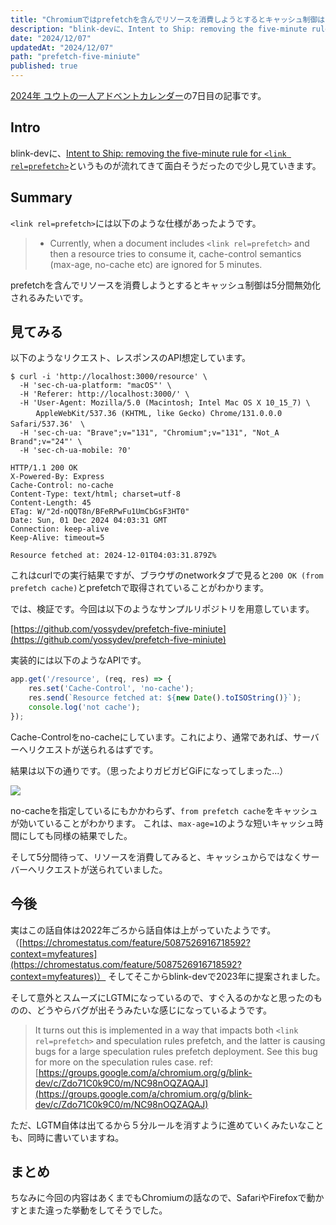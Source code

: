 ```yaml
---
title: "Chromiumではprefetchを含んでリソースを消費しようとするとキャッシュ制御は5分間無効化される"
description: "blink-devに、Intent to Ship: removing the five-minute rule for link rel=prefetchというものが流れてきて面白そうだったので少し見ていきました"
date: "2024/12/07"
updatedAt: "2024/12/07"
path: "prefetch-five-miniute"
published: true
---
```


[2024年 ユウトの一人アドベントカレンダー](https://adventar.org/calendars/9980)の7日目の記事です。

## Intro

blink-devに、[Intent to Ship: removing the five-minute rule for `<link rel=prefetch>`](https://groups.google.com/a/chromium.org/g/blink-dev/c/Zdo71C0k9C0?pli=1)というものが流れてきて面白そうだったので少し見ていきます。

## Summary

`<link rel=prefetch>`には以下のような仕様があったようです。

> - Currently, when a document includes `<link rel=prefetch>` and then a resource tries to consume it, cache-control semantics (max-age, no-cache etc) are ignored for 5 minutes.

prefetchを含んでリソースを消費しようとするとキャッシュ制御は5分間無効化されるみたいです。

## 見てみる

以下のようなリクエスト、レスポンスのAPI想定しています。

```
$ curl -i 'http://localhost:3000/resource' \   
  -H 'sec-ch-ua-platform: "macOS"' \
  -H 'Referer: http://localhost:3000/' \
  -H 'User-Agent: Mozilla/5.0 (Macintosh; Intel Mac OS X 10_15_7) \
    　AppleWebKit/537.36 (KHTML, like Gecko) Chrome/131.0.0.0 Safari/537.36'　\
  -H 'sec-ch-ua: "Brave";v="131", "Chromium";v="131", "Not_A Brand";v="24"' \
  -H 'sec-ch-ua-mobile: ?0'

HTTP/1.1 200 OK
X-Powered-By: Express
Cache-Control: no-cache
Content-Type: text/html; charset=utf-8
Content-Length: 45
ETag: W/"2d-nQQT8n/BFeRPwFu1UmCbGsF3HT0"
Date: Sun, 01 Dec 2024 04:03:31 GMT
Connection: keep-alive
Keep-Alive: timeout=5

Resource fetched at: 2024-12-01T04:03:31.879Z%                                                                                                                                                                                                              
```

これはcurlでの実行結果ですが、ブラウザのnetworkタブで見ると`200 OK (from prefetch cache)`とprefetchで取得されていることがわかります。

では、検証です。今回は以下のようなサンプルリポジトリを用意しています。

[https://github.com/yossydev/prefetch-five-miniute](https://github.com/yossydev/prefetch-five-miniute)

実装的には以下のようなAPIです。

```js
app.get('/resource', (req, res) => {
    res.set('Cache-Control', 'no-cache');
    res.send(`Resource fetched at: ${new Date().toISOString()}`);
    console.log('not cache');
});
```

Cache-Controlをno-cacheにしています。これにより、通常であれば、サーバーへリクエストが送られるはずです。

結果は以下の通りです。（思ったよりガビガビGiFになってしまった...）

<img src='https://github.com/user-attachments/assets/a3987059-1fb5-4612-ba90-10054ffe7119'/>

no-cacheを指定しているにもかかわらず、`from prefetch cache`をキャッシュが効いていることがわかります。
これは、`max-age=1`のような短いキャッシュ時間にしても同様の結果でした。

そして5分間待って、リソースを消費してみると、キャッシュからではなくサーバーへリクエストが送られていました。

## 今後

実はこの話自体は2022年ごろから話自体は上がっていたようです。（[https://chromestatus.com/feature/5087526916718592?context=myfeatures](https://chromestatus.com/feature/5087526916718592?context=myfeatures)）
そしてそこからblink-devで2023年に提案されました。

そして意外とスムーズにLGTMになっているので、すぐ入るのかなと思ったのものの、どうやらバグが出そうみたいな感じになっているようです。

> It turns out this is implemented in a way that impacts both `<link rel=prefetch>` and speculation rules prefetch, and the latter is causing bugs for a large speculation rules prefetch deployment. See this bug for more on the speculation rules case.
ref: [https://groups.google.com/a/chromium.org/g/blink-dev/c/Zdo71C0k9C0/m/NC98nOQZAQAJ](https://groups.google.com/a/chromium.org/g/blink-dev/c/Zdo71C0k9C0/m/NC98nOQZAQAJ)

ただ、LGTM自体は出てるから５分ルールを消すように進めていくみたいなことも、同時に書いていますね。

## まとめ

ちなみに今回の内容はあくまでもChromiumの話なので、SafariやFirefoxで動かすとまた違った挙動をしてそうでした。
